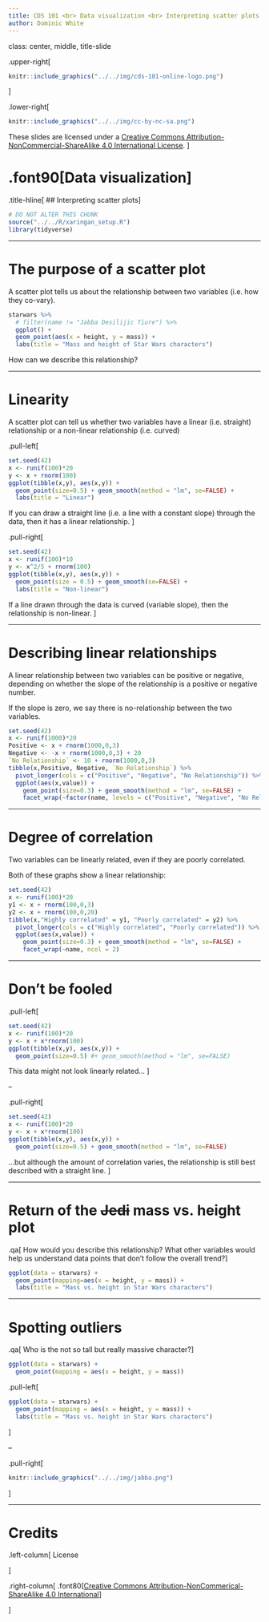 ```yaml
---
title: CDS 101 <br> Data visualization <br> Interpreting scatter plots
author: Dominic White
---
```


class: center, middle, title-slide

.upper-right[
```r
knitr::include_graphics("../../img/cds-101-online-logo.png")
```
]

.lower-right[
```r
knitr::include_graphics("../../img/cc-by-nc-sa.png")
```

These slides are licensed under a [Creative Commons Attribution-NonCommercial-ShareAlike 4.0 International License](http://creativecommons.org/licenses/by-nc-sa/4.0/).
]

# .font90[Data visualization]
.title-hline[
## Interpreting scatter plots
]

```r
# DO NOT ALTER THIS CHUNK
source("../../R/xaringan_setup.R")
library(tidyverse)
```

---

# The purpose of a scatter plot

A scatter plot tells us about the relationship between two variables (i.e. how they co-vary).

```r
starwars %>%
  # filter(name != "Jabba Desilijic Tiure") %>%
  ggplot() +
  geom_point(aes(x = height, y = mass)) +
  labs(title = "Mass and height of Star Wars characters")
```

How can we describe this relationship?

---

# Linearity

A scatter plot can tell us whether two variables have a linear (i.e. straight) relationship or a non-linear relationship (i.e. curved)

.pull-left[

```r
set.seed(42)
x <- runif(100)*20
y <- x + rnorm(100)
ggplot(tibble(x,y), aes(x,y)) +
  geom_point(size=0.5) + geom_smooth(method = "lm", se=FALSE) +
  labs(title = "Linear")
```

If you can draw a straight line (i.e. a line with a constant slope) through the data, then it has a linear relationship.
]

.pull-right[

```r
set.seed(42)
x <- runif(100)*10
y <- x^2/5 + rnorm(100)
ggplot(tibble(x,y), aes(x,y)) +
  geom_point(size = 0.5) + geom_smooth(se=FALSE) +
  labs(title = "Non-linear")
```

If a line drawn through the data is curved (variable slope), then the relationship is non-linear.
]

---

# Describing linear relationships

A linear relationship between two variables can be positive or negative, depending on whether the slope of the relationship is a positive or negative number.

If the slope is zero, we say there is no-relationship between the two variables.

```r
set.seed(42)
x <- runif(1000)*20
Positive <- x + rnorm(1000,0,3)
Negative <- -x + rnorm(1000,0,3) + 20
`No Relationship` <- 10 + rnorm(1000,0,3)
tibble(x,Positive, Negative, `No Relationship`) %>%
  pivot_longer(cols = c("Positive", "Negative", "No Relationship")) %>%
  ggplot(aes(x,value)) +
    geom_point(size=0.3) + geom_smooth(method = "lm", se=FALSE) +
    facet_wrap(~factor(name, levels = c("Positive", "Negative", "No Relationship")), ncol = 3)
```

---

# Degree of correlation

Two variables can be linearly related, even if they are poorly correlated.

Both of these graphs show a linear relationship:

```r
set.seed(42)
x <- runif(100)*20
y1 <- x + rnorm(100,0,3)
y2 <- x + rnorm(100,0,20)
tibble(x,"Highly correlated" = y1, "Poorly correlated" = y2) %>%
  pivot_longer(cols = c("Highly correlated", "Poorly correlated")) %>%
  ggplot(aes(x,value)) +
    geom_point(size=0.3) + geom_smooth(method = "lm", se=FALSE) +
    facet_wrap(~name, ncol = 2)
```

---


# Don't be fooled

.pull-left[
```r
set.seed(42)
x <- runif(100)*20
y <- x + x*rnorm(100)
ggplot(tibble(x,y), aes(x,y)) +
  geom_point(size=0.5) #+ geom_smooth(method = "lm", se=FALSE)
```

This data might not look linearly related...
]

--

.pull-right[
```r
set.seed(42)
x <- runif(100)*20
y <- x + x*rnorm(100)
ggplot(tibble(x,y), aes(x,y)) +
  geom_point(size=0.5) + geom_smooth(method = "lm", se=FALSE)
```

...but although the amount of correlation varies, the relationship is still best described with a straight line.
]

---

# Return of the ~~Jedi~~ mass vs. height plot

.qa[
How would you describe this relationship? What other variables would help us understand data points that don't follow the overall trend?
]

```r
ggplot(data = starwars) +
  geom_point(mapping=aes(x = height, y = mass)) +
  labs(title = "Mass vs. height in Star Wars characters")
```


---

# Spotting outliers

.qa[
Who is the not so tall but really massive character?
]

```r
ggplot(data = starwars) +
  geom_point(mapping = aes(x = height, y = mass))
```

.pull-left[
```r
ggplot(data = starwars) +
  geom_point(mapping = aes(x = height, y = mass)) +
  labs(title = "Mass vs. height in Star Wars characters")
```
]

--

.pull-right[
```r
knitr::include_graphics("../../img/jabba.png")
```
]

---

# Credits

.left-column[
License


<!-- Acknowledgments -->
]

.right-column[
.font80[[Creative Commons Attribution-NonCommerical-ShareAlike 4.0 International](https://creativecommons.org/licenses/by-nc-sa/4.0/)]

]
